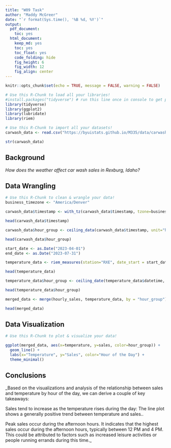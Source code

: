 ---
title: "W09 Task"
author: "Maddy McGreer"
date: "`r format(Sys.time(), '%B %d, %Y')`"
output:
  pdf_document:
    toc: yes
  html_document:
    keep_md: yes
    toc: yes
    toc_float: yes
    code_folding: hide
    fig_height: 6
    fig_width: 12
    fig_align: center
---

```{r, echo=FALSE}
knitr::opts_chunk$set(echo = TRUE, message = FALSE, warning = FALSE)
```

```{r load_libraries, include=FALSE}
# Use this R-Chunk to load all your libraries!
#install.packages("tidyverse") # run this line once in console to get package
library(tidyverse)
library(ggplot2)
library(lubridate)
library(riem)
```

```{r load_data}
# Use this R-Chunk to import all your datasets!
carwash_data <- read.csv("https://byuistats.github.io/M335/data/carwash.csv")

str(carwash_data)
```

## Background

_How does the weather affect car wash sales in Rexburg, Idaho?_

## Data Wrangling

```{r tidy_data}
# Use this R-Chunk to clean & wrangle your data!
business_timezone <- "America/Denver"

carwash_data$timestamp <- with_tz(carwash_data$timestamp, tzone=business_timezone)

head(carwash_data$timestamp)

carwash_data$hour_group <- ceiling_data(carwash_data$timestamp, unit="hour")

head(carwash_data$hour_group)

start_date <- as.Date("2023-04-01")
end_date <- as.Date("2023-07-31")

temperature_data <- riem_measures(station="RXE", date_start = start_date, date_end = end_date)

head(temperature_data)

temperature_data$hour_group <- ceiling_date(temperature_data$datetime, unit = "hour")

head(temperature_data$hour_group)

merged_data <- merge(hourly_sales, temperature_data, by = "hour_group")

head(merged_data)
```

## Data Visualization

```{r plot_data}
# Use this R-Chunk to plot & visualize your data!

ggplot(merged_data, aes(x=temperature, y=sales, color=hour_group)) +
  geom_line() +
  labs(x="Temperature", y="Sales", color="Hour of the Day") +
  theme_minimal()


```

## Conclusions
_Based on the visualizations and analysis of the relationship between sales and temperature by hour of the day, we can derive a couple of key takeaways:

Sales tend to increase as the temperature rises during the day: The line plot shows a generally positive trend between temperature and sales.. 

Peak sales occur during the afternoon hours. It indicates that the highest sales occur during the afternoon hours, typically between 12 PM and 4 PM. This could be attributed to factors such as increased leisure activities or people running errands during this time._